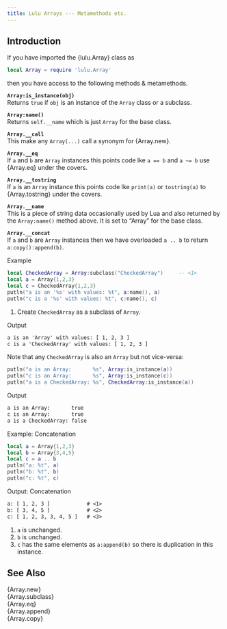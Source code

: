 ```yaml
---
title: Lulu Arrays --- Metamethods etc.
---
```


## Introduction

If you have imported the {lulu.Array} class as
```lua
local Array = require 'lulu.Array'
```
then you have access to the following methods & metamethods.

**`Array:is_instance(obj)`** <br>
Returns `true` if `obj` is an instance of the `Array` class or a subclass.

**`Array:name()`** <br>
Returns `self.__name` which is just `Array` for the base class.

**`Array.__call`** <br>
This make any `Array(...)` call a synonym for {Array.new}.

**`Array.__eq`** <br>
If `a` and `b` are `Array` instances this points code lke `a == b` and `a ~= b` use {Array.eq} under the covers.

**`Array.__tostring`** <br>
If `a` is an `Array` instance this points code lke `print(a)` or `tostring(a)` to {Array.tostring} under the covers.

**`Array.__name`** <br>
This is a piece of string data occasionally used by Lua and also returned by the `Array:name()` method above.
It is set to "Array" for the base class.

**`Array.__concat`** <br>
If `a` and `b` are `Array` instances then we have overloaded `a .. b` to return `a:copy():append(b)`.

[Example]{.bt}
```lua
local CheckedArray = Array:subclass("CheckedArray")     -- <1>
local a = Array{1,2,3}
local c = CheckedArray{1,2,3}
putln("a is an '%s' with values: %t", a:name(), a)
putln("c is a '%s' with values: %t", c:name(), c)
```
1. Create `CheckedArray` as a subclass of `Array`.

[Output]{.bt}
```txt
a is an 'Array' with values: [ 1, 2, 3 ]
c is a 'CheckedArray' with values: [ 1, 2, 3 ]
```

Note that any `CheckedArray` is also an `Array` but not vice-versa:
```lua
putln("a is an Array:       %s", Array:is_instance(a))
putln("c is an Array:       %s", Array:is_instance(c))
putln("a is a CheckedArray: %s", CheckedArray:is_instance(a))
```

[Output]{.bt}
```txt
a is an Array:       true
c is an Array:       true
a is a CheckedArray: false
```

[Example: Concatenation]{.bt}
```lua
local a = Array{1,2,3}
local b = Array{3,4,5}
local c = a .. b
putln("a: %t", a)
putln("b: %t", b)
putln("c: %t", c)
```

[Output: Concatenation]{.bt}
```txt
a: [ 1, 2, 3 ]            # <1>
b: [ 3, 4, 5 ]            # <2>
c: [ 1, 2, 3, 3, 4, 5 ]   # <3>
```
1. `a` is unchanged.
2. `b` is unchanged.
3. `c` has the same elements as `a:append(b)` so there is duplication in this instance.

## See Also

{Array.new}       <br>
{Array.subclass}  <br>
{Array.eq}        <br>
{Array.append}    <br>
{Array.copy}